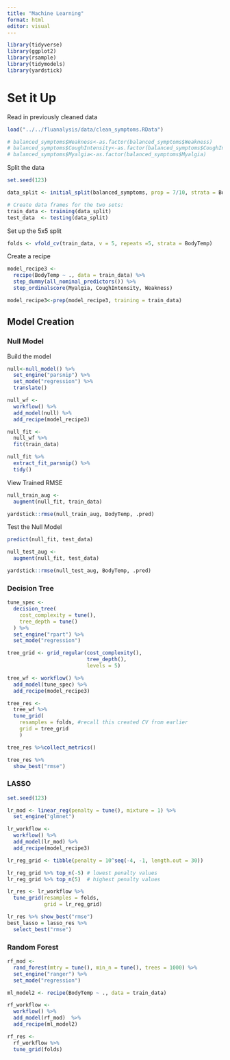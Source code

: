 ```yaml
---
title: "Machine Learning"
format: html
editor: visual
---
```


```r
library(tidyverse)
library(ggplot2)
library(rsample)
library(tidymodels)
library(yardstick)
```

# Set it Up

Read in previously cleaned data

```r
load("../../fluanalysis/data/clean_symptoms.RData")

# balanced_symptoms$Weakness<-as.factor(balanced_symptoms$Weakness)
# balanced_symptoms$CoughIntensity<-as.factor(balanced_symptoms$CoughIntensity)
# balanced_symptoms$Myalgia<-as.factor(balanced_symptoms$Myalgia)

```

Split the data

```r
set.seed(123)

data_split <- initial_split(balanced_symptoms, prop = 7/10, strata = BodyTemp)

# Create data frames for the two sets:
train_data <- training(data_split)
test_data  <- testing(data_split)

```

Set up the 5x5 split

```r
folds <- vfold_cv(train_data, v = 5, repeats =5, strata = BodyTemp)
```

Create a recipe

```r
model_recipe3 <- 
  recipe(BodyTemp ~ ., data = train_data) %>%
  step_dummy(all_nominal_predictors()) %>%
  step_ordinalscore(Myalgia, CoughIntensity, Weakness)

model_recipe3<-prep(model_recipe3, training = train_data)

```

## Model Creation

### Null Model

Build the model

```r
null<-null_model() %>% 
  set_engine("parsnip") %>% 
  set_mode("regression") %>% 
  translate()

null_wf <-
  workflow() %>%
  add_model(null) %>%
  add_recipe(model_recipe3)

null_fit <-
  null_wf %>%
  fit(train_data)

null_fit %>%
  extract_fit_parsnip() %>%
  tidy()
```

View Trained RMSE

```r
null_train_aug <- 
  augment(null_fit, train_data)

yardstick::rmse(null_train_aug, BodyTemp, .pred)
```

Test the Null Model

```r
predict(null_fit, test_data)

null_test_aug <- 
  augment(null_fit, test_data)

yardstick::rmse(null_test_aug, BodyTemp, .pred)
```

### Decision Tree 

```r
tune_spec <- 
  decision_tree(
    cost_complexity = tune(),
    tree_depth = tune()
  ) %>% 
  set_engine("rpart") %>% 
  set_mode("regression")

tree_grid <- grid_regular(cost_complexity(),
                          tree_depth(),
                          levels = 5)

tree_wf <- workflow() %>%
  add_model(tune_spec) %>%
  add_recipe(model_recipe3)

tree_res <- 
  tree_wf %>% 
  tune_grid(
    resamples = folds, #recall this created CV from earlier
    grid = tree_grid
    )

tree_res %>%collect_metrics()

tree_res %>%
  show_best("rmse")
```

### LASSO 

```r
set.seed(123)

lr_mod <- linear_reg(penalty = tune(), mixture = 1) %>% 
  set_engine("glmnet")

lr_workflow <- 
  workflow() %>% 
  add_model(lr_mod) %>% 
  add_recipe(model_recipe3)

lr_reg_grid <- tibble(penalty = 10^seq(-4, -1, length.out = 30))

lr_reg_grid %>% top_n(-5) # lowest penalty values
lr_reg_grid %>% top_n(5)  # highest penalty values

lr_res <- lr_workflow %>% 
  tune_grid(resamples = folds,
            grid = lr_reg_grid)

lr_res %>% show_best("rmse")
best_lasso = lasso_res %>%
  select_best("rmse")
```

### Random Forest 

```r
rf_mod <-
  rand_forest(mtry = tune(), min_n = tune(), trees = 1000) %>% 
  set_engine("ranger") %>% 
  set_mode("regression")

ml_model2 <- recipe(BodyTemp ~ ., data = train_data)

rf_workflow <-
  workflow() %>%
  add_model(rf_mod)  %>%
  add_recipe(ml_model2)

rf_res <- 
  rf_workflow %>% 
  tune_grid(folds)
```